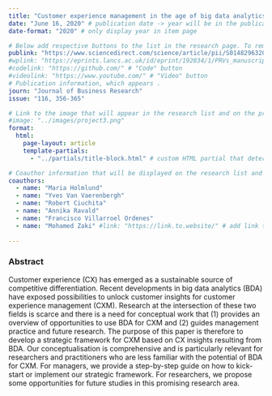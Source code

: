 ```yaml
---
title: "Customer experience management in the age of big data analytics: A strategic framework"
date: "June 16, 2020" # publication date -> year will be in the publication list 
date-format: "2020" # only display year in item page 

# Below add respective buttons to the list in the research page. To remove buttons that are not needed, just remove the respective link here. 
publink: "https://www.sciencedirect.com/science/article/pii/S0148296320300345" # "Paper" button 
#wplink: "https://eprints.lancs.ac.uk/id/eprint/192034/1/PRVs_manuscript_2023.02.17.pdf"  # "Working Paper" button
#codelink: "https://github.com/" # "Code" button
#videolink: "https://www.youtube.com/" # "Video" button
# Publication information, which appears . 
journ: "Journal of Business Research" 
issue: "116, 356-365"

# Link to the image that will appear in the research list and on the project page. If no image should appear, just remove the link here. 
#image: "../images/project3.png"
format: 
  html:
    page-layout: article
    template-partials: 
      - "../partials/title-block.html" # custom HTML partial that determines how the title block is displayed (with image, author and journal information). 

# Coauthor information that will be displayed on the research list and on the project page. 
coauthors:
  - name: "Maria Holmlund"
  - name: "Yves Van Vaerenbergh"
  - name: "Robert Ciuchita"
  - name: "Annika Ravald"
  - name: "Francisco Villarroel Ordenes"
  - name: "Mohamed Zaki" #link: "https://link.to.website/" # add link to co-author's website here. If no link should appear, just remove the link here.
    
---
```


### Abstract

Customer experience (CX) has emerged as a sustainable source of competitive differentiation. Recent developments in big data analytics (BDA) have exposed possibilities to unlock customer insights for customer experience management (CXM). Research at the intersection of these two fields is scarce and there is a need for conceptual work that (1) provides an overview of opportunities to use BDA for CXM and (2) guides management practice and future research. The purpose of this paper is therefore to develop a strategic framework for CXM based on CX insights resulting from BDA. Our conceptualisation is comprehensive and is particularly relevant for researchers and practitioners who are less familiar with the potential of BDA for CXM. For managers, we provide a step-by-step guide on how to kick-start or implement our strategic framework. For researchers, we propose some opportunities for future studies in this promising research area.